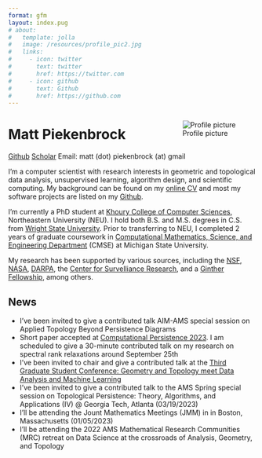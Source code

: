 ```yaml
---
format: gfm
layout: index.pug
# about:
#   template: jolla
#   image: /resources/profile_pic2.jpg
#   links:
#     - icon: twitter
#       text: twitter
#       href: https://twitter.com
#     - icon: github
#       text: Github
#       href: https://github.com
---
```


<!-- :::{.flex .justify-between .mx-auto} -->

:::{ style="float: right; margin-left: 1.5rem;"}
![Profile picture](/resources/profile_pic2.jpeg){.rounded-lg .object-cover style="max-width: 16rem;" class="md:visible hidden show-on-md-screen"}
:::

<h1 class="mb-0"> Matt Piekenbrock </h1>

:::{.my-0}
[Github](https://github.com/peekxc){.bg-neutral-300 .text-black .text-xs .px-1 .rounded-xs .mr-1 .min-w-0 style="white-space: nowrap; padding-top: 0.15em !important; padding-bottom: 0.15em !important"}
[Scholar](https://scholar.google.com/citations?user=2lPQ3UQAAAAJ&hl=en){.bg-neutral-300 .text-black .text-xs .px-1 .rounded-xs .mr-1 .min-w-0 style="white-space: nowrap; padding-top: 0.15em !important; padding-bottom: 0.15em !important"}
[Email: matt (dot) piekenbrock (at) gmail]{.bg-neutral-300 .text-black .text-xs .px-1 .rounded-xs .mr-1 .min-w-0 style="white-space: nowrap; padding-top: 0.15em !important; padding-bottom: 0.15em !important"}
:::

:::{.prose-sm .text-justify}

I'm a computer scientist with research interests in geometric and topological data analysis, unsupervised learning, algorithm design, and scientific computing. My background can be found on my [online CV](https://mattpiekenbrock.com/cv) and most my software projects are listed on my [Github](https://github.com/peekxc).  

I'm currently a PhD student at [Khoury College of Computer Sciences](https://www.khoury.northeastern.edu/), Northeastern University (NEU). 
I hold both B.S. and M.S. degrees in C.S. from [Wright State University](https://www.wright.edu/). Prior to transferring to NEU, I completed 2 years of graduate coursework in [Computational Mathematics, Science, and Engineering Department](https://cmse.msu.edu/) (CMSE) at Michigan State University.

My research has been supported by various sources, including the [NSF](https://www.nsf.gov/), [NASA](https://www.nasa.gov/), [DARPA](https://www.darpa.mil/), the [Center for Survelliance Research](https://www.wright.edu/center-for-surveillance-research/our-members), and a [Ginther Fellowship](https://givingto.msu.edu/stories/500k-endowment-creates-first-grad-fellowship-in-cmse), among others.

:::

<!-- I enjoy learning about open-ended areas of learning theory and data analysis, including topics such as unsupervised learning, clustering, dimensionality reduction, estimation theory, and so on. I'm also a [modern C++](https://github.com/isocpp/CppCoreGuidelines/blob/master/CppCoreGuidelines.md#abstract) enthusiast, and believer in [functional programming](https://en.wikipedia.org/wiki/Functional_programming), and a fervent supporter of open source software.  -->

## News 

:::{.list-disc .overflow-y-scroll }

- I've been invited to give a contributed talk AIM-AMS special session on Applied Topology Beyond Persistence Diagrams
- Short paper accepted at [Computational Persistence 2023](https://www.cs.purdue.edu/ComPerWorkshop/index.html). I am scheduled to give a 30-minute contributed talk on my research on spectral rank relaxations around September 25th\
- I've been invited to chair and give a contributed talk at the [Third Graduate Student Conference: Geometry and Topology meet Data Analysis and Machine Learning](https://gtdaml.wixsite.com/2023)
- I've been invited to give a contributed talk to the AMS Spring special session on Topological Persistence: Theory, Algorithms, and Applications (IV) @ Georgia Tech, Atlanta (03/19/2023) 
- I'll be attending the Jount Mathematics Meetings (JMM) in in Boston, Massachusetts (01/05/2023) 
- I'll be attending the 2022 AMS Mathematical Research Communities (MRC) retreat on Data Science at the crossroads of Analysis, Geometry, and Topology

:::
